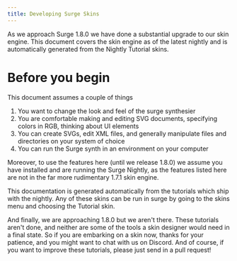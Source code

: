 ```yaml
---
title: Developing Surge Skins
---
```


As we approach Surge 1.8.0 we have done a substantial upgrade to our skin engine. This document covers the skin engine
as of the latest nightly and is automatically generated from the Nightly Tutorial skins.

# Before you begin

This document assumes a couple of things

1. You want to change the look and feel of the surge synthesier
2. You are comfortable making and editing SVG documents, specifying colors in RGB, thinking about UI elements
3. You can create SVGs, edit XML files, and generally manipulate files and directories on your system of choice
4. You can run the Surge synth in an environment on your computer

Moreover, to use the features here (until we release 1.8.0) we assume you have installed and are running the
Surge Nightly, as the features listed here are not in the far more rudimentary 1.7.1 skin engine.

This documentation is generated automatically from the tutorials which ship with the nightly. Any of these skins can
be run in surge by going to the skins menu and choosing the Tutorial skin.

And finally, we are approaching 1.8.0 but we aren't there. These tutorials aren't done, and neither are some of the tools
a skin designer would need in a final state. So if you are embarking on a skin now, thanks for your patience, and you
might want to chat with us on Discord. And of course, if you want to improve these tutorials, please just send in a
pull request!
